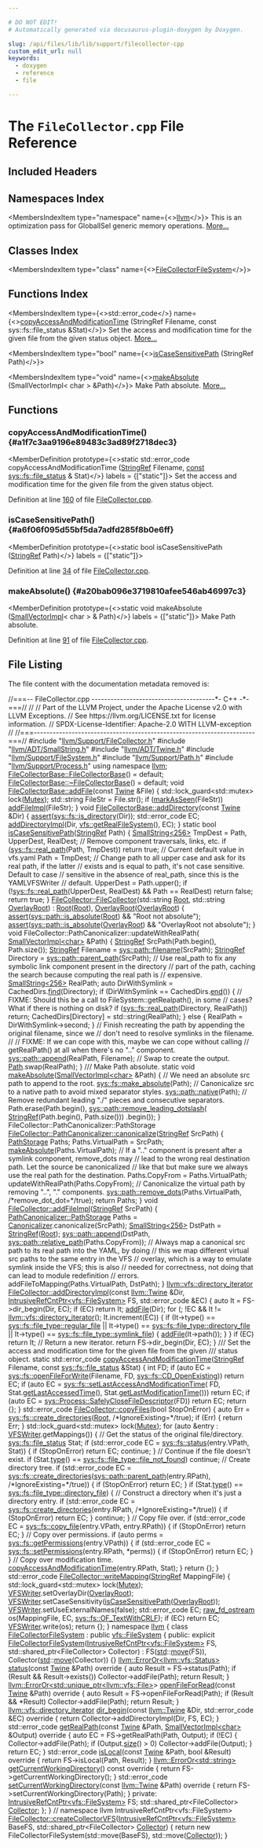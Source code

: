 ```yaml
---

# DO NOT EDIT!
# Automatically generated via docusaurus-plugin-doxygen by Doxygen.

slug: /api/files/lib/lib/support/filecollector-cpp
custom_edit_url: null
keywords:
  - doxygen
  - reference
  - file

---
```





# The `FileCollector.cpp` File Reference

<DoxygenPage pluginConfig={pluginConfig}>



## Included Headers

<IncludesList>
<IncludesListItem
  filePath="llvm/Support/FileCollector.h"
  permalink="/docs/api/files/include/include/llvm/include/llvm/support/filecollector-h"
  isLocal="true" />
<IncludesListItem
  filePath="llvm/ADT/SmallString.h"
  permalink="/docs/api/files/include/include/llvm/include/llvm/adt/smallstring-h"
  isLocal="true" />
<IncludesListItem
  filePath="llvm/ADT/Twine.h"
  permalink="/docs/api/files/include/include/llvm/include/llvm/adt/twine-h"
  isLocal="true" />
<IncludesListItem
  filePath="llvm/Support/FileSystem.h"
  permalink="/docs/api/files/include/include/llvm/include/llvm/support/filesystem-h"
  isLocal="true" />
<IncludesListItem
  filePath="llvm/Support/Path.h"
  permalink="/docs/api/files/include/include/llvm/include/llvm/support/path-h"
  isLocal="true" />
<IncludesListItem
  filePath="llvm/Support/Process.h"
  permalink="/docs/api/files/include/include/llvm/include/llvm/support/process-h"
  isLocal="true" />
</IncludesList>

## Namespaces Index

<MembersIndex>

<MembersIndexItem
  type="namespace"
  name={<><a href="/docs/api/namespaces/llvm">llvm</a></>}>
This is an optimization pass for GlobalISel generic memory operations. <a href="/docs/api/namespaces/llvm/#details">More...</a>
</MembersIndexItem>

</MembersIndex>

## Classes Index

<MembersIndex>

<MembersIndexItem
  type="class"
  name={<><a href="/docs/api/classes/llvm/filecollectorfilesystem">FileCollectorFileSystem</a></>}>
</MembersIndexItem>

</MembersIndex>

## Functions Index

<MembersIndex>

<MembersIndexItem
  type={<>std::error&#95;code</>}
  name={<><a href="#a1f7c3aa9196e89483c3ad89f2718dec3">copyAccessAndModificationTime</a> (StringRef Filename, const sys::fs::file&#95;status &amp;Stat)</>}>
Set the access and modification time for the given file from the given status object. <a href="#a1f7c3aa9196e89483c3ad89f2718dec3">More...</a>
</MembersIndexItem>

<MembersIndexItem
  type="bool"
  name={<><a href="#a6f06f095d55bf5da7adfd285f8b0e6ff">isCaseSensitivePath</a> (StringRef Path)</>}>
</MembersIndexItem>

<MembersIndexItem
  type="void"
  name={<><a href="#a20bab096e3719810afee546ab46997c3">makeAbsolute</a> (SmallVectorImpl&lt; char &gt; &amp;Path)</>}>
Make Path absolute. <a href="#a20bab096e3719810afee546ab46997c3">More...</a>
</MembersIndexItem>

</MembersIndex>


<SectionDefinition>

## Functions

### copyAccessAndModificationTime() {#a1f7c3aa9196e89483c3ad89f2718dec3}

<MemberDefinition
  prototype={<>static std::error&#95;code copyAccessAndModificationTime (<a href="/docs/api/classes/llvm/stringref">StringRef</a> Filename, <a href="/docs/api/files/lib/lib/target/lib/target/aarch64/aarch64promoteconstant-cpp/#a90f8350fecae261c25be85d38b451bff">const</a> <a href="/docs/api/classes/llvm/sys/fs/file-status">sys::fs::file&#95;status</a> &amp; Stat)</>}
  labels = {["static"]}>
Set the access and modification time for the given file from the given status object.

Definition at line <a href="#l00160">160</a> of file <a href="/docs/api/files/lib/lib/support/filecollector-cpp">FileCollector.cpp</a>.
</MemberDefinition>

### isCaseSensitivePath() {#a6f06f095d55bf5da7adfd285f8b0e6ff}

<MemberDefinition
  prototype={<>static bool isCaseSensitivePath (<a href="/docs/api/classes/llvm/stringref">StringRef</a> Path)</>}
  labels = {["static"]}>

Definition at line <a href="#l00034">34</a> of file <a href="/docs/api/files/lib/lib/support/filecollector-cpp">FileCollector.cpp</a>.
</MemberDefinition>

### makeAbsolute() {#a20bab096e3719810afee546ab46997c3}

<MemberDefinition
  prototype={<>static void makeAbsolute (<a href="/docs/api/classes/llvm/smallvectorimpl">SmallVectorImpl</a>&lt; char &gt; &amp; Path)</>}
  labels = {["static"]}>
Make Path absolute.

Definition at line <a href="#l00091">91</a> of file <a href="/docs/api/files/lib/lib/support/filecollector-cpp">FileCollector.cpp</a>.
</MemberDefinition>

</SectionDefinition>

## File Listing

The file content with the documentation metadata removed is:

<ProgramListing>

<Link id="l00001" /><CodeLine lineNumber="1"><span class="doxyHighlightComment">//===-- FileCollector.cpp ---------------------------------------&#42;- C++ -&#42;-===//</span></CodeLine>
<Link id="l00002" /><CodeLine lineNumber="2"><span class="doxyHighlightComment">//</span></CodeLine>
<Link id="l00003" /><CodeLine lineNumber="3"><span class="doxyHighlightComment">// Part of the LLVM Project, under the Apache License v2.0 with LLVM Exceptions.</span></CodeLine>
<Link id="l00004" /><CodeLine lineNumber="4"><span class="doxyHighlightComment">// See https://llvm.org/LICENSE.txt for license information.</span></CodeLine>
<Link id="l00005" /><CodeLine lineNumber="5"><span class="doxyHighlightComment">// SPDX-License-Identifier: Apache-2.0 WITH LLVM-exception</span></CodeLine>
<Link id="l00006" /><CodeLine lineNumber="6"><span class="doxyHighlightComment">//</span></CodeLine>
<Link id="l00007" /><CodeLine lineNumber="7"><span class="doxyHighlightComment">//===----------------------------------------------------------------------===//</span></CodeLine>
<Link id="l00008" /><CodeLine lineNumber="8"></CodeLine>
<Link id="l00009" /><CodeLine lineNumber="9"><span class="doxyHighlightPreprocessor">#include &quot;<a href="/docs/api/files/include/include/llvm/include/llvm/support/filecollector-h">llvm/Support/FileCollector.h</a>&quot;</span></CodeLine>
<Link id="l00010" /><CodeLine lineNumber="10"><span class="doxyHighlightPreprocessor">#include &quot;<a href="/docs/api/files/include/include/llvm/include/llvm/adt/smallstring-h">llvm/ADT/SmallString.h</a>&quot;</span></CodeLine>
<Link id="l00011" /><CodeLine lineNumber="11"><span class="doxyHighlightPreprocessor">#include &quot;<a href="/docs/api/files/include/include/llvm/include/llvm/adt/twine-h">llvm/ADT/Twine.h</a>&quot;</span></CodeLine>
<Link id="l00012" /><CodeLine lineNumber="12"><span class="doxyHighlightPreprocessor">#include &quot;<a href="/docs/api/files/include/include/llvm/include/llvm/support/filesystem-h">llvm/Support/FileSystem.h</a>&quot;</span></CodeLine>
<Link id="l00013" /><CodeLine lineNumber="13"><span class="doxyHighlightPreprocessor">#include &quot;<a href="/docs/api/files/include/include/llvm/include/llvm/support/path-h">llvm/Support/Path.h</a>&quot;</span></CodeLine>
<Link id="l00014" /><CodeLine lineNumber="14"><span class="doxyHighlightPreprocessor">#include &quot;<a href="/docs/api/files/include/include/llvm/include/llvm/support/process-h">llvm/Support/Process.h</a>&quot;</span></CodeLine>
<Link id="l00015" /><CodeLine lineNumber="15"></CodeLine>
<Link id="l00016" /><CodeLine lineNumber="16"><span class="doxyHighlightKeyword">using namespace </span><span class="doxyHighlight"><a href="/docs/api/namespaces/llvm">llvm</a>;</span></CodeLine>
<Link id="l00017" /><CodeLine lineNumber="17"></CodeLine>
<Link id="l00018" /><CodeLine lineNumber="18"><span class="doxyHighlight"><a href="/docs/api/classes/llvm/filecollectorbase/#a8df2858d4a32c8a536815dcb01643400">FileCollectorBase::FileCollectorBase</a>() = </span><span class="doxyHighlightKeywordFlow">default</span><span class="doxyHighlight">;</span></CodeLine>
<Link id="l00019" /><CodeLine lineNumber="19"><span class="doxyHighlight"><a href="/docs/api/classes/llvm/filecollectorbase/#a0c5974b22a34ca4c8c66dc0c134e21a5">FileCollectorBase::~FileCollectorBase</a>() = </span><span class="doxyHighlightKeywordFlow">default</span><span class="doxyHighlight">;</span></CodeLine>
<Link id="l00020" /><CodeLine lineNumber="20"></CodeLine>
<Link id="l00021" /><CodeLine lineNumber="21" lineLink="/docs/api/classes/llvm/filecollectorbase/#a53d29d37b72f5187d31c14d52eb656e7"><span class="doxyHighlightKeywordType">void</span><span class="doxyHighlight"> <a href="/docs/api/classes/llvm/filecollectorbase/#a53d29d37b72f5187d31c14d52eb656e7">FileCollectorBase::addFile</a>(</span><span class="doxyHighlightKeyword">const</span><span class="doxyHighlight"> <a href="/docs/api/classes/llvm/twine">Twine</a> &amp;File) &#123;</span></CodeLine>
<Link id="l00022" /><CodeLine lineNumber="22"><span class="doxyHighlight">  std::lock&#95;guard&lt;std::mutex&gt; lock(<a href="/docs/api/classes/llvm/filecollectorbase/#a0806e58da61ce291d83268f8c6182931">Mutex</a>);</span></CodeLine>
<Link id="l00023" /><CodeLine lineNumber="23"><span class="doxyHighlight">  std::string FileStr = File.str();</span></CodeLine>
<Link id="l00024" /><CodeLine lineNumber="24"><span class="doxyHighlight">  </span><span class="doxyHighlightKeywordFlow">if</span><span class="doxyHighlight"> (<a href="/docs/api/classes/llvm/filecollectorbase/#ac5e51bc4d5a7cccdd2374b21758274eb">markAsSeen</a>(FileStr))</span></CodeLine>
<Link id="l00025" /><CodeLine lineNumber="25"><span class="doxyHighlight">    <a href="/docs/api/classes/llvm/filecollectorbase/#ad5b42bb60bd584324241f9bf112af71f">addFileImpl</a>(FileStr);</span></CodeLine>
<Link id="l00026" /><CodeLine lineNumber="26"><span class="doxyHighlight">&#125;</span></CodeLine>
<Link id="l00027" /><CodeLine lineNumber="27"></CodeLine>
<Link id="l00028" /><CodeLine lineNumber="28" lineLink="/docs/api/classes/llvm/filecollectorbase/#a0a129db2a04ba5fb6e7e81926aa0c3fe"><span class="doxyHighlightKeywordType">void</span><span class="doxyHighlight"> <a href="/docs/api/classes/llvm/filecollectorbase/#a0a129db2a04ba5fb6e7e81926aa0c3fe">FileCollectorBase::addDirectory</a>(</span><span class="doxyHighlightKeyword">const</span><span class="doxyHighlight"> <a href="/docs/api/classes/llvm/twine">Twine</a> &amp;Dir) &#123;</span></CodeLine>
<Link id="l00029" /><CodeLine lineNumber="29"><span class="doxyHighlight">  <a href="/docs/api/files/lib/lib/target/lib/target/amdgpu/silowercontrolflow-cpp/#a4868c5d81c5ccc98c47aeab6244346a0">assert</a>(<a href="/docs/api/namespaces/llvm/sys/fs/#afed705977bd3f8af4b19b0fd57c0adf4">sys::fs::is&#95;directory</a>(Dir));</span></CodeLine>
<Link id="l00030" /><CodeLine lineNumber="30"><span class="doxyHighlight">  std::error&#95;code EC;</span></CodeLine>
<Link id="l00031" /><CodeLine lineNumber="31"><span class="doxyHighlight">  <a href="/docs/api/classes/llvm/filecollectorbase/#a8514ad78ee44609701c5b0c271973956">addDirectoryImpl</a>(Dir, <a href="/docs/api/namespaces/llvm/vfs/#a9878c6a5a53d24e17c7c1002be31364c">vfs::getRealFileSystem</a>(), EC);</span></CodeLine>
<Link id="l00032" /><CodeLine lineNumber="32"><span class="doxyHighlight">&#125;</span></CodeLine>
<Link id="l00033" /><CodeLine lineNumber="33"></CodeLine>
<Link id="l00034" /><CodeLine lineNumber="34" lineLink="#a6f06f095d55bf5da7adfd285f8b0e6ff"><span class="doxyHighlightKeyword">static</span><span class="doxyHighlight"> </span><span class="doxyHighlightKeywordType">bool</span><span class="doxyHighlight"> <a href="#a6f06f095d55bf5da7adfd285f8b0e6ff">isCaseSensitivePath</a>(<a href="/docs/api/classes/llvm/stringref">StringRef</a> Path) &#123;</span></CodeLine>
<Link id="l00035" /><CodeLine lineNumber="35"><span class="doxyHighlight">  <a href="/docs/api/classes/llvm/smallstring">SmallString&lt;256&gt;</a> TmpDest = Path, UpperDest, RealDest;</span></CodeLine>
<Link id="l00036" /><CodeLine lineNumber="36"></CodeLine>
<Link id="l00037" /><CodeLine lineNumber="37"><span class="doxyHighlight">  </span><span class="doxyHighlightComment">// Remove component traversals, links, etc.</span></CodeLine>
<Link id="l00038" /><CodeLine lineNumber="38"><span class="doxyHighlight">  </span><span class="doxyHighlightKeywordFlow">if</span><span class="doxyHighlight"> (<a href="/docs/api/namespaces/llvm/sys/fs/#a2363fbfbd0a348f5d81fc3d3223ecae3">sys::fs::real&#95;path</a>(Path, TmpDest))</span></CodeLine>
<Link id="l00039" /><CodeLine lineNumber="39"><span class="doxyHighlight">    </span><span class="doxyHighlightKeywordFlow">return</span><span class="doxyHighlight"> </span><span class="doxyHighlightKeyword">true</span><span class="doxyHighlight">; </span><span class="doxyHighlightComment">// Current default value in vfs.yaml</span></CodeLine>
<Link id="l00040" /><CodeLine lineNumber="40"><span class="doxyHighlight">  Path = TmpDest;</span></CodeLine>
<Link id="l00041" /><CodeLine lineNumber="41"></CodeLine>
<Link id="l00042" /><CodeLine lineNumber="42"><span class="doxyHighlight">  </span><span class="doxyHighlightComment">// Change path to all upper case and ask for its real path, if the latter</span></CodeLine>
<Link id="l00043" /><CodeLine lineNumber="43"><span class="doxyHighlight">  </span><span class="doxyHighlightComment">// exists and is equal to path, it&#39;s not case sensitive. Default to case</span></CodeLine>
<Link id="l00044" /><CodeLine lineNumber="44"><span class="doxyHighlight">  </span><span class="doxyHighlightComment">// sensitive in the absence of real&#95;path, since this is the YAMLVFSWriter</span></CodeLine>
<Link id="l00045" /><CodeLine lineNumber="45"><span class="doxyHighlight">  </span><span class="doxyHighlightComment">// default.</span></CodeLine>
<Link id="l00046" /><CodeLine lineNumber="46"><span class="doxyHighlight">  UpperDest = Path.upper();</span></CodeLine>
<Link id="l00047" /><CodeLine lineNumber="47"><span class="doxyHighlight">  </span><span class="doxyHighlightKeywordFlow">if</span><span class="doxyHighlight"> (!<a href="/docs/api/namespaces/llvm/sys/fs/#a2363fbfbd0a348f5d81fc3d3223ecae3">sys::fs::real&#95;path</a>(UpperDest, RealDest) &amp;&amp; Path == RealDest)</span></CodeLine>
<Link id="l00048" /><CodeLine lineNumber="48"><span class="doxyHighlight">    </span><span class="doxyHighlightKeywordFlow">return</span><span class="doxyHighlight"> </span><span class="doxyHighlightKeyword">false</span><span class="doxyHighlight">;</span></CodeLine>
<Link id="l00049" /><CodeLine lineNumber="49"><span class="doxyHighlight">  </span><span class="doxyHighlightKeywordFlow">return</span><span class="doxyHighlight"> </span><span class="doxyHighlightKeyword">true</span><span class="doxyHighlight">;</span></CodeLine>
<Link id="l00050" /><CodeLine lineNumber="50"><span class="doxyHighlight">&#125;</span></CodeLine>
<Link id="l00051" /><CodeLine lineNumber="51"></CodeLine>
<Link id="l00052" /><CodeLine lineNumber="52" lineLink="/docs/api/classes/llvm/filecollector/#a2da94c8c4b02f2361f1add04a67b0a47"><span class="doxyHighlight"><a href="/docs/api/classes/llvm/filecollector/#a2da94c8c4b02f2361f1add04a67b0a47">FileCollector::FileCollector</a>(std::string <a href="/docs/api/classes/llvm/filecollector/#aace40749449142a325fdad80ea0d6611">Root</a>, std::string <a href="/docs/api/classes/llvm/filecollector/#a84f5443c248164ed63e454ea00ecb356">OverlayRoot</a>)</span></CodeLine>
<Link id="l00053" /><CodeLine lineNumber="53"><span class="doxyHighlight">    : <a href="/docs/api/classes/llvm/filecollector/#aace40749449142a325fdad80ea0d6611">Root</a>(<a href="/docs/api/classes/llvm/filecollector/#aace40749449142a325fdad80ea0d6611">Root</a>), <a href="/docs/api/classes/llvm/filecollector/#a84f5443c248164ed63e454ea00ecb356">OverlayRoot</a>(<a href="/docs/api/classes/llvm/filecollector/#a84f5443c248164ed63e454ea00ecb356">OverlayRoot</a>) &#123;</span></CodeLine>
<Link id="l00054" /><CodeLine lineNumber="54"><span class="doxyHighlight">  <a href="/docs/api/files/lib/lib/target/lib/target/amdgpu/silowercontrolflow-cpp/#a4868c5d81c5ccc98c47aeab6244346a0">assert</a>(<a href="/docs/api/namespaces/llvm/sys/path/#ac35ec1dacb408d4c65d55249c0e02474">sys::path::is&#95;absolute</a>(<a href="/docs/api/classes/llvm/filecollector/#aace40749449142a325fdad80ea0d6611">Root</a>) &amp;&amp; </span><span class="doxyHighlightStringLiteral">&quot;Root not absolute&quot;</span><span class="doxyHighlight">);</span></CodeLine>
<Link id="l00055" /><CodeLine lineNumber="55"><span class="doxyHighlight">  <a href="/docs/api/files/lib/lib/target/lib/target/amdgpu/silowercontrolflow-cpp/#a4868c5d81c5ccc98c47aeab6244346a0">assert</a>(<a href="/docs/api/namespaces/llvm/sys/path/#ac35ec1dacb408d4c65d55249c0e02474">sys::path::is&#95;absolute</a>(<a href="/docs/api/classes/llvm/filecollector/#a84f5443c248164ed63e454ea00ecb356">OverlayRoot</a>) &amp;&amp; </span><span class="doxyHighlightStringLiteral">&quot;OverlayRoot not absolute&quot;</span><span class="doxyHighlight">);</span></CodeLine>
<Link id="l00056" /><CodeLine lineNumber="56"><span class="doxyHighlight">&#125;</span></CodeLine>
<Link id="l00057" /><CodeLine lineNumber="57"></CodeLine>
<Link id="l00058" /><CodeLine lineNumber="58"><span class="doxyHighlightKeywordType">void</span><span class="doxyHighlight"> FileCollector::PathCanonicalizer::updateWithRealPath(</span></CodeLine>
<Link id="l00059" /><CodeLine lineNumber="59"><span class="doxyHighlight">    <a href="/docs/api/classes/llvm/smallvectorimpl">SmallVectorImpl&lt;char&gt;</a> &amp;Path) &#123;</span></CodeLine>
<Link id="l00060" /><CodeLine lineNumber="60"><span class="doxyHighlight">  <a href="/docs/api/classes/llvm/stringref">StringRef</a> SrcPath(Path.begin(), Path.size());</span></CodeLine>
<Link id="l00061" /><CodeLine lineNumber="61"><span class="doxyHighlight">  <a href="/docs/api/classes/llvm/stringref">StringRef</a> Filename = <a href="/docs/api/namespaces/llvm/sys/path/#aa56d25bb5127dd7a5831c25764f76cbe">sys::path::filename</a>(SrcPath);</span></CodeLine>
<Link id="l00062" /><CodeLine lineNumber="62"><span class="doxyHighlight">  <a href="/docs/api/classes/llvm/stringref">StringRef</a> Directory = <a href="/docs/api/namespaces/llvm/sys/path/#a5326427c87607b2364a1fcdf13fa0eea">sys::path::parent&#95;path</a>(SrcPath);</span></CodeLine>
<Link id="l00063" /><CodeLine lineNumber="63"></CodeLine>
<Link id="l00064" /><CodeLine lineNumber="64"><span class="doxyHighlight">  </span><span class="doxyHighlightComment">// Use real&#95;path to fix any symbolic link component present in the directory</span></CodeLine>
<Link id="l00065" /><CodeLine lineNumber="65"><span class="doxyHighlight">  </span><span class="doxyHighlightComment">// part of the path, caching the search because computing the real path is</span></CodeLine>
<Link id="l00066" /><CodeLine lineNumber="66"><span class="doxyHighlight">  </span><span class="doxyHighlightComment">// expensive.</span></CodeLine>
<Link id="l00067" /><CodeLine lineNumber="67"><span class="doxyHighlight">  <a href="/docs/api/classes/llvm/smallstring">SmallString&lt;256&gt;</a> RealPath;</span></CodeLine>
<Link id="l00068" /><CodeLine lineNumber="68"><span class="doxyHighlight">  </span><span class="doxyHighlightKeyword">auto</span><span class="doxyHighlight"> DirWithSymlink = CachedDirs.<a href="/docs/api/classes/llvm/stringmap/#a49e68e4c86fe0b96c633adea0c366d74">find</a>(Directory);</span></CodeLine>
<Link id="l00069" /><CodeLine lineNumber="69"><span class="doxyHighlight">  </span><span class="doxyHighlightKeywordFlow">if</span><span class="doxyHighlight"> (DirWithSymlink == CachedDirs.<a href="/docs/api/classes/llvm/stringmap/#a16e5eaf2df56249e87019be23ee07695">end</a>()) &#123;</span></CodeLine>
<Link id="l00070" /><CodeLine lineNumber="70"><span class="doxyHighlight">    </span><span class="doxyHighlightComment">// FIXME: Should this be a call to FileSystem::getRealpath(), in some</span></CodeLine>
<Link id="l00071" /><CodeLine lineNumber="71"><span class="doxyHighlight">    </span><span class="doxyHighlightComment">// cases? What if there is nothing on disk?</span></CodeLine>
<Link id="l00072" /><CodeLine lineNumber="72"><span class="doxyHighlight">    </span><span class="doxyHighlightKeywordFlow">if</span><span class="doxyHighlight"> (<a href="/docs/api/namespaces/llvm/sys/fs/#a2363fbfbd0a348f5d81fc3d3223ecae3">sys::fs::real&#95;path</a>(Directory, RealPath))</span></CodeLine>
<Link id="l00073" /><CodeLine lineNumber="73"><span class="doxyHighlight">      </span><span class="doxyHighlightKeywordFlow">return</span><span class="doxyHighlight">;</span></CodeLine>
<Link id="l00074" /><CodeLine lineNumber="74"><span class="doxyHighlight">    CachedDirs&#91;Directory&#93; = std::string(RealPath);</span></CodeLine>
<Link id="l00075" /><CodeLine lineNumber="75"><span class="doxyHighlight">  &#125; </span><span class="doxyHighlightKeywordFlow">else</span><span class="doxyHighlight"> &#123;</span></CodeLine>
<Link id="l00076" /><CodeLine lineNumber="76"><span class="doxyHighlight">    RealPath = DirWithSymlink-&gt;second;</span></CodeLine>
<Link id="l00077" /><CodeLine lineNumber="77"><span class="doxyHighlight">  &#125;</span></CodeLine>
<Link id="l00078" /><CodeLine lineNumber="78"></CodeLine>
<Link id="l00079" /><CodeLine lineNumber="79"><span class="doxyHighlight">  </span><span class="doxyHighlightComment">// Finish recreating the path by appending the original filename, since we</span></CodeLine>
<Link id="l00080" /><CodeLine lineNumber="80"><span class="doxyHighlight">  </span><span class="doxyHighlightComment">// don&#39;t need to resolve symlinks in the filename.</span></CodeLine>
<Link id="l00081" /><CodeLine lineNumber="81"><span class="doxyHighlight">  </span><span class="doxyHighlightComment">//</span></CodeLine>
<Link id="l00082" /><CodeLine lineNumber="82"><span class="doxyHighlight">  </span><span class="doxyHighlightComment">// FIXME: If we can cope with this, maybe we can cope without calling</span></CodeLine>
<Link id="l00083" /><CodeLine lineNumber="83"><span class="doxyHighlight">  </span><span class="doxyHighlightComment">// getRealPath() at all when there&#39;s no &quot;..&quot; component.</span></CodeLine>
<Link id="l00084" /><CodeLine lineNumber="84"><span class="doxyHighlight">  <a href="/docs/api/namespaces/llvm/sys/path/#acb80894344c78dacf8d5ff8c23be697d">sys::path::append</a>(RealPath, Filename);</span></CodeLine>
<Link id="l00085" /><CodeLine lineNumber="85"></CodeLine>
<Link id="l00086" /><CodeLine lineNumber="86"><span class="doxyHighlight">  </span><span class="doxyHighlightComment">// Swap to create the output.</span></CodeLine>
<Link id="l00087" /><CodeLine lineNumber="87"><span class="doxyHighlight">  <a href="/docs/api/namespaces/llvm/pdb/#ac10322dc19a928c2dbb83ec9689dc23caac70412e939d72a9234cdebb1af5867b">Path</a>.swap(RealPath);</span></CodeLine>
<Link id="l00088" /><CodeLine lineNumber="88"><span class="doxyHighlight">&#125;</span></CodeLine>
<Link id="l00089" /><CodeLine lineNumber="89"></CodeLine>
<Link id="l00090" /><CodeLine lineNumber="90"><span class="doxyHighlightComment">/// Make Path absolute.</span></CodeLine>
<Link id="l00091" /><CodeLine lineNumber="91" lineLink="#a20bab096e3719810afee546ab46997c3"><span class="doxyHighlightKeyword">static</span><span class="doxyHighlight"> </span><span class="doxyHighlightKeywordType">void</span><span class="doxyHighlight"> <a href="#a20bab096e3719810afee546ab46997c3">makeAbsolute</a>(<a href="/docs/api/classes/llvm/smallvectorimpl">SmallVectorImpl&lt;char&gt;</a> &amp;Path) &#123;</span></CodeLine>
<Link id="l00092" /><CodeLine lineNumber="92"><span class="doxyHighlight">  </span><span class="doxyHighlightComment">// We need an absolute src path to append to the root.</span></CodeLine>
<Link id="l00093" /><CodeLine lineNumber="93"><span class="doxyHighlight">  <a href="/docs/api/namespaces/llvm/sys/fs/#a144ec9dcc77027317d16af9fc5fec1c8">sys::fs::make&#95;absolute</a>(Path);</span></CodeLine>
<Link id="l00094" /><CodeLine lineNumber="94"></CodeLine>
<Link id="l00095" /><CodeLine lineNumber="95"><span class="doxyHighlight">  </span><span class="doxyHighlightComment">// Canonicalize src to a native path to avoid mixed separator styles.</span></CodeLine>
<Link id="l00096" /><CodeLine lineNumber="96"><span class="doxyHighlight">  <a href="/docs/api/namespaces/llvm/sys/path/#a58cfd8a47c0ef96db27b451c2d6ec49fa8e5f3adee38c8fccc13c1f3be0143796">sys::path::native</a>(Path);</span></CodeLine>
<Link id="l00097" /><CodeLine lineNumber="97"></CodeLine>
<Link id="l00098" /><CodeLine lineNumber="98"><span class="doxyHighlight">  </span><span class="doxyHighlightComment">// Remove redundant leading &quot;./&quot; pieces and consecutive separators.</span></CodeLine>
<Link id="l00099" /><CodeLine lineNumber="99"><span class="doxyHighlight">  Path.erase(Path.begin(), <a href="/docs/api/namespaces/llvm/sys/path/#a6aa32b6763df05d8187ad5551533b567">sys::path::remove&#95;leading&#95;dotslash</a>(</span></CodeLine>
<Link id="l00100" /><CodeLine lineNumber="100"><span class="doxyHighlight">                               <a href="/docs/api/classes/llvm/stringref">StringRef</a>(Path.begin(), Path.size()))</span></CodeLine>
<Link id="l00101" /><CodeLine lineNumber="101"><span class="doxyHighlight">                               .begin());</span></CodeLine>
<Link id="l00102" /><CodeLine lineNumber="102"><span class="doxyHighlight">&#125;</span></CodeLine>
<Link id="l00103" /><CodeLine lineNumber="103"></CodeLine>
<Link id="l00104" /><CodeLine lineNumber="104"><span class="doxyHighlight">FileCollector::PathCanonicalizer::PathStorage</span></CodeLine>
<Link id="l00105" /><CodeLine lineNumber="105" lineLink="/docs/api/classes/llvm/filecollector/pathcanonicalizer/#ac656bc9e1653748650e52573708cdf20"><span class="doxyHighlight"><a href="/docs/api/classes/llvm/filecollector/pathcanonicalizer/#ac656bc9e1653748650e52573708cdf20">FileCollector::PathCanonicalizer::canonicalize</a>(<a href="/docs/api/classes/llvm/stringref">StringRef</a> SrcPath) &#123;</span></CodeLine>
<Link id="l00106" /><CodeLine lineNumber="106"><span class="doxyHighlight">  <a href="/docs/api/structs/llvm/filecollector/pathcanonicalizer/pathstorage">PathStorage</a> Paths;</span></CodeLine>
<Link id="l00107" /><CodeLine lineNumber="107"><span class="doxyHighlight">  Paths.VirtualPath = SrcPath;</span></CodeLine>
<Link id="l00108" /><CodeLine lineNumber="108"><span class="doxyHighlight">  <a href="#a20bab096e3719810afee546ab46997c3">makeAbsolute</a>(Paths.VirtualPath);</span></CodeLine>
<Link id="l00109" /><CodeLine lineNumber="109"></CodeLine>
<Link id="l00110" /><CodeLine lineNumber="110"><span class="doxyHighlight">  </span><span class="doxyHighlightComment">// If a &quot;..&quot; component is present after a symlink component, remove&#95;dots may</span></CodeLine>
<Link id="l00111" /><CodeLine lineNumber="111"><span class="doxyHighlight">  </span><span class="doxyHighlightComment">// lead to the wrong real destination path. Let the source be canonicalized</span></CodeLine>
<Link id="l00112" /><CodeLine lineNumber="112"><span class="doxyHighlight">  </span><span class="doxyHighlightComment">// like that but make sure we always use the real path for the destination.</span></CodeLine>
<Link id="l00113" /><CodeLine lineNumber="113"><span class="doxyHighlight">  Paths.CopyFrom = Paths.VirtualPath;</span></CodeLine>
<Link id="l00114" /><CodeLine lineNumber="114"><span class="doxyHighlight">  updateWithRealPath(Paths.CopyFrom);</span></CodeLine>
<Link id="l00115" /><CodeLine lineNumber="115"></CodeLine>
<Link id="l00116" /><CodeLine lineNumber="116"><span class="doxyHighlight">  </span><span class="doxyHighlightComment">// Canonicalize the virtual path by removing &quot;..&quot;, &quot;.&quot; components.</span></CodeLine>
<Link id="l00117" /><CodeLine lineNumber="117"><span class="doxyHighlight">  <a href="/docs/api/namespaces/llvm/sys/path/#a35c103b5fb70a66a1cb5da3b56f588a1">sys::path::remove&#95;dots</a>(Paths.VirtualPath, </span><span class="doxyHighlightComment">/&#42;remove&#95;dot&#95;dot=&#42;/</span><span class="doxyHighlightKeyword">true</span><span class="doxyHighlight">);</span></CodeLine>
<Link id="l00118" /><CodeLine lineNumber="118"></CodeLine>
<Link id="l00119" /><CodeLine lineNumber="119"><span class="doxyHighlight">  </span><span class="doxyHighlightKeywordFlow">return</span><span class="doxyHighlight"> Paths;</span></CodeLine>
<Link id="l00120" /><CodeLine lineNumber="120"><span class="doxyHighlight">&#125;</span></CodeLine>
<Link id="l00121" /><CodeLine lineNumber="121"></CodeLine>
<Link id="l00122" /><CodeLine lineNumber="122" lineLink="/docs/api/classes/llvm/filecollector/#ace0419c07a92964cb26904561edc7203"><span class="doxyHighlightKeywordType">void</span><span class="doxyHighlight"> <a href="/docs/api/classes/llvm/filecollector/#ace0419c07a92964cb26904561edc7203">FileCollector::addFileImpl</a>(<a href="/docs/api/classes/llvm/stringref">StringRef</a> SrcPath) &#123;</span></CodeLine>
<Link id="l00123" /><CodeLine lineNumber="123"><span class="doxyHighlight">  <a href="/docs/api/structs/llvm/filecollector/pathcanonicalizer/pathstorage">PathCanonicalizer::PathStorage</a> Paths = <a href="/docs/api/classes/llvm/filecollector/#a87ed48aba24052e1fffbca44b37fe6a6">Canonicalizer</a>.canonicalize(SrcPath);</span></CodeLine>
<Link id="l00124" /><CodeLine lineNumber="124"></CodeLine>
<Link id="l00125" /><CodeLine lineNumber="125"><span class="doxyHighlight">  <a href="/docs/api/classes/llvm/smallstring">SmallString&lt;256&gt;</a> DstPath = <a href="/docs/api/classes/llvm/stringref">StringRef</a>(<a href="/docs/api/classes/llvm/filecollector/#aace40749449142a325fdad80ea0d6611">Root</a>);</span></CodeLine>
<Link id="l00126" /><CodeLine lineNumber="126"><span class="doxyHighlight">  <a href="/docs/api/namespaces/llvm/sys/path/#acb80894344c78dacf8d5ff8c23be697d">sys::path::append</a>(DstPath, <a href="/docs/api/namespaces/llvm/sys/path/#af426cbaa47678fc354ad421fb67e180e">sys::path::relative&#95;path</a>(Paths.CopyFrom));</span></CodeLine>
<Link id="l00127" /><CodeLine lineNumber="127"></CodeLine>
<Link id="l00128" /><CodeLine lineNumber="128"><span class="doxyHighlight">  </span><span class="doxyHighlightComment">// Always map a canonical src path to its real path into the YAML, by doing</span></CodeLine>
<Link id="l00129" /><CodeLine lineNumber="129"><span class="doxyHighlight">  </span><span class="doxyHighlightComment">// this we map different virtual src paths to the same entry in the VFS</span></CodeLine>
<Link id="l00130" /><CodeLine lineNumber="130"><span class="doxyHighlight">  </span><span class="doxyHighlightComment">// overlay, which is a way to emulate symlink inside the VFS; this is also</span></CodeLine>
<Link id="l00131" /><CodeLine lineNumber="131"><span class="doxyHighlight">  </span><span class="doxyHighlightComment">// needed for correctness, not doing that can lead to module redefinition</span></CodeLine>
<Link id="l00132" /><CodeLine lineNumber="132"><span class="doxyHighlight">  </span><span class="doxyHighlightComment">// errors.</span></CodeLine>
<Link id="l00133" /><CodeLine lineNumber="133"><span class="doxyHighlight">  addFileToMapping(Paths.VirtualPath, DstPath);</span></CodeLine>
<Link id="l00134" /><CodeLine lineNumber="134"><span class="doxyHighlight">&#125;</span></CodeLine>
<Link id="l00135" /><CodeLine lineNumber="135"></CodeLine>
<Link id="l00136" /><CodeLine lineNumber="136"><span class="doxyHighlight"><a href="/docs/api/classes/llvm/vfs/directory-iterator">llvm::vfs::directory&#95;iterator</a></span></CodeLine>
<Link id="l00137" /><CodeLine lineNumber="137" lineLink="/docs/api/classes/llvm/filecollector/#a045f98bf82edccad8ca80e5a233584a7"><span class="doxyHighlight"><a href="/docs/api/classes/llvm/filecollector/#a045f98bf82edccad8ca80e5a233584a7">FileCollector::addDirectoryImpl</a>(</span><span class="doxyHighlightKeyword">const</span><span class="doxyHighlight"> <a href="/docs/api/classes/llvm/twine">llvm::Twine</a> &amp;Dir,</span></CodeLine>
<Link id="l00138" /><CodeLine lineNumber="138"><span class="doxyHighlight">                                <a href="/docs/api/classes/llvm/intrusiverefcntptr">IntrusiveRefCntPtr&lt;vfs::FileSystem&gt;</a> FS,</span></CodeLine>
<Link id="l00139" /><CodeLine lineNumber="139"><span class="doxyHighlight">                                std::error&#95;code &amp;EC) &#123;</span></CodeLine>
<Link id="l00140" /><CodeLine lineNumber="140"><span class="doxyHighlight">  </span><span class="doxyHighlightKeyword">auto</span><span class="doxyHighlight"> It = FS-&gt;dir&#95;begin(Dir, EC);</span></CodeLine>
<Link id="l00141" /><CodeLine lineNumber="141"><span class="doxyHighlight">  </span><span class="doxyHighlightKeywordFlow">if</span><span class="doxyHighlight"> (EC)</span></CodeLine>
<Link id="l00142" /><CodeLine lineNumber="142"><span class="doxyHighlight">    </span><span class="doxyHighlightKeywordFlow">return</span><span class="doxyHighlight"> It;</span></CodeLine>
<Link id="l00143" /><CodeLine lineNumber="143"><span class="doxyHighlight">  <a href="/docs/api/classes/llvm/filecollectorbase/#a53d29d37b72f5187d31c14d52eb656e7">addFile</a>(Dir);</span></CodeLine>
<Link id="l00144" /><CodeLine lineNumber="144"><span class="doxyHighlight">  </span><span class="doxyHighlightKeywordFlow">for</span><span class="doxyHighlight"> (; !EC &amp;&amp; It != <a href="/docs/api/classes/llvm/vfs/directory-iterator">llvm::vfs::directory&#95;iterator</a>(); It.increment(EC)) &#123;</span></CodeLine>
<Link id="l00145" /><CodeLine lineNumber="145"><span class="doxyHighlight">    </span><span class="doxyHighlightKeywordFlow">if</span><span class="doxyHighlight"> (It-&gt;type() == <a href="/docs/api/namespaces/llvm/sys/fs/#a6c50be965db24d7532b6b4e6b0755f5ca4676601564b208338edf7317182f473e">sys::fs::file&#95;type::regular&#95;file</a> ||</span></CodeLine>
<Link id="l00146" /><CodeLine lineNumber="146"><span class="doxyHighlight">        It-&gt;type() == <a href="/docs/api/namespaces/llvm/sys/fs/#a6c50be965db24d7532b6b4e6b0755f5ca1c3e56917e1b64d1874d5d88c085e0c9">sys::fs::file&#95;type::directory&#95;file</a> ||</span></CodeLine>
<Link id="l00147" /><CodeLine lineNumber="147"><span class="doxyHighlight">        It-&gt;type() == <a href="/docs/api/namespaces/llvm/sys/fs/#a6c50be965db24d7532b6b4e6b0755f5cad978ac65911e3b23055a644703f89615">sys::fs::file&#95;type::symlink&#95;file</a>) &#123;</span></CodeLine>
<Link id="l00148" /><CodeLine lineNumber="148"><span class="doxyHighlight">      <a href="/docs/api/classes/llvm/filecollectorbase/#a53d29d37b72f5187d31c14d52eb656e7">addFile</a>(It-&gt;path());</span></CodeLine>
<Link id="l00149" /><CodeLine lineNumber="149"><span class="doxyHighlight">    &#125;</span></CodeLine>
<Link id="l00150" /><CodeLine lineNumber="150"><span class="doxyHighlight">  &#125;</span></CodeLine>
<Link id="l00151" /><CodeLine lineNumber="151"><span class="doxyHighlight">  </span><span class="doxyHighlightKeywordFlow">if</span><span class="doxyHighlight"> (EC)</span></CodeLine>
<Link id="l00152" /><CodeLine lineNumber="152"><span class="doxyHighlight">    </span><span class="doxyHighlightKeywordFlow">return</span><span class="doxyHighlight"> It;</span></CodeLine>
<Link id="l00153" /><CodeLine lineNumber="153"><span class="doxyHighlight">  </span><span class="doxyHighlightComment">// Return a new iterator.</span></CodeLine>
<Link id="l00154" /><CodeLine lineNumber="154"><span class="doxyHighlight">  </span><span class="doxyHighlightKeywordFlow">return</span><span class="doxyHighlight"> FS-&gt;dir&#95;begin(Dir, EC);</span></CodeLine>
<Link id="l00155" /><CodeLine lineNumber="155"><span class="doxyHighlight">&#125;</span></CodeLine>
<Link id="l00156" /><CodeLine lineNumber="156"></CodeLine>
<Link id="l00157" /><CodeLine lineNumber="157"><span class="doxyHighlightComment">/// Set the access and modification time for the given file from the given</span></CodeLine>
<Link id="l00158" /><CodeLine lineNumber="158"><span class="doxyHighlightComment">/// status object.</span></CodeLine>
<Link id="l00159" /><CodeLine lineNumber="159"><span class="doxyHighlightKeyword">static</span><span class="doxyHighlight"> std::error&#95;code</span></CodeLine>
<Link id="l00160" /><CodeLine lineNumber="160" lineLink="#a1f7c3aa9196e89483c3ad89f2718dec3"><span class="doxyHighlight"><a href="#a1f7c3aa9196e89483c3ad89f2718dec3">copyAccessAndModificationTime</a>(<a href="/docs/api/classes/llvm/stringref">StringRef</a> Filename,</span></CodeLine>
<Link id="l00161" /><CodeLine lineNumber="161"><span class="doxyHighlight">                              </span><span class="doxyHighlightKeyword">const</span><span class="doxyHighlight"> <a href="/docs/api/classes/llvm/sys/fs/file-status">sys::fs::file&#95;status</a> &amp;Stat) &#123;</span></CodeLine>
<Link id="l00162" /><CodeLine lineNumber="162"><span class="doxyHighlight">  </span><span class="doxyHighlightKeywordType">int</span><span class="doxyHighlight"> FD;</span></CodeLine>
<Link id="l00163" /><CodeLine lineNumber="163"></CodeLine>
<Link id="l00164" /><CodeLine lineNumber="164"><span class="doxyHighlight">  </span><span class="doxyHighlightKeywordFlow">if</span><span class="doxyHighlight"> (</span><span class="doxyHighlightKeyword">auto</span><span class="doxyHighlight"> EC =</span></CodeLine>
<Link id="l00165" /><CodeLine lineNumber="165"><span class="doxyHighlight">          <a href="/docs/api/namespaces/llvm/sys/fs/#aaa20e3a6a1473b383695503e0b5eb871">sys::fs::openFileForWrite</a>(Filename, FD, <a href="/docs/api/namespaces/llvm/sys/fs/#a93918b3a9b70253cd229fc5864884f58a028d2e48ae4e6c34d4a5bbb70438a936">sys::fs::CD&#95;OpenExisting</a>))</span></CodeLine>
<Link id="l00166" /><CodeLine lineNumber="166"><span class="doxyHighlight">    </span><span class="doxyHighlightKeywordFlow">return</span><span class="doxyHighlight"> EC;</span></CodeLine>
<Link id="l00167" /><CodeLine lineNumber="167"></CodeLine>
<Link id="l00168" /><CodeLine lineNumber="168"><span class="doxyHighlight">  </span><span class="doxyHighlightKeywordFlow">if</span><span class="doxyHighlight"> (</span><span class="doxyHighlightKeyword">auto</span><span class="doxyHighlight"> EC = <a href="/docs/api/namespaces/llvm/sys/fs/#a35f16bd8439efd3c629fdc6e7b6cb039">sys::fs::setLastAccessAndModificationTime</a>(</span></CodeLine>
<Link id="l00169" /><CodeLine lineNumber="169"><span class="doxyHighlight">          FD, Stat.<a href="/docs/api/classes/llvm/sys/fs/basic-file-status/#ab258586eab700df6cf494d52dc282e91">getLastAccessedTime</a>(), Stat.<a href="/docs/api/classes/llvm/sys/fs/basic-file-status/#ae807b50b0b414d8a9195cdc0ee23b86a">getLastModificationTime</a>()))</span></CodeLine>
<Link id="l00170" /><CodeLine lineNumber="170"><span class="doxyHighlight">    </span><span class="doxyHighlightKeywordFlow">return</span><span class="doxyHighlight"> EC;</span></CodeLine>
<Link id="l00171" /><CodeLine lineNumber="171"></CodeLine>
<Link id="l00172" /><CodeLine lineNumber="172"><span class="doxyHighlight">  </span><span class="doxyHighlightKeywordFlow">if</span><span class="doxyHighlight"> (</span><span class="doxyHighlightKeyword">auto</span><span class="doxyHighlight"> EC = <a href="/docs/api/classes/llvm/sys/process/#a0777b5060c78b24c4765fffbac259f93">sys::Process::SafelyCloseFileDescriptor</a>(FD))</span></CodeLine>
<Link id="l00173" /><CodeLine lineNumber="173"><span class="doxyHighlight">    </span><span class="doxyHighlightKeywordFlow">return</span><span class="doxyHighlight"> EC;</span></CodeLine>
<Link id="l00174" /><CodeLine lineNumber="174"></CodeLine>
<Link id="l00175" /><CodeLine lineNumber="175"><span class="doxyHighlight">  </span><span class="doxyHighlightKeywordFlow">return</span><span class="doxyHighlight"> &#123;&#125;;</span></CodeLine>
<Link id="l00176" /><CodeLine lineNumber="176"><span class="doxyHighlight">&#125;</span></CodeLine>
<Link id="l00177" /><CodeLine lineNumber="177"></CodeLine>
<Link id="l00178" /><CodeLine lineNumber="178" lineLink="/docs/api/classes/llvm/filecollector/#a71730785a9649e84e7680eaf77d0095c"><span class="doxyHighlight">std::error&#95;code <a href="/docs/api/classes/llvm/filecollector/#a71730785a9649e84e7680eaf77d0095c">FileCollector::copyFiles</a>(</span><span class="doxyHighlightKeywordType">bool</span><span class="doxyHighlight"> StopOnError) &#123;</span></CodeLine>
<Link id="l00179" /><CodeLine lineNumber="179"><span class="doxyHighlight">  </span><span class="doxyHighlightKeyword">auto</span><span class="doxyHighlight"> Err = <a href="/docs/api/namespaces/llvm/sys/fs/#ab0231205adf0a10ac89540dbcfdcd2d7">sys::fs::create&#95;directories</a>(<a href="/docs/api/classes/llvm/filecollector/#aace40749449142a325fdad80ea0d6611">Root</a>, </span><span class="doxyHighlightComment">/&#42;IgnoreExisting=&#42;/</span><span class="doxyHighlightKeyword">true</span><span class="doxyHighlight">);</span></CodeLine>
<Link id="l00180" /><CodeLine lineNumber="180"><span class="doxyHighlight">  </span><span class="doxyHighlightKeywordFlow">if</span><span class="doxyHighlight"> (Err) &#123;</span></CodeLine>
<Link id="l00181" /><CodeLine lineNumber="181"><span class="doxyHighlight">    </span><span class="doxyHighlightKeywordFlow">return</span><span class="doxyHighlight"> Err;</span></CodeLine>
<Link id="l00182" /><CodeLine lineNumber="182"><span class="doxyHighlight">  &#125;</span></CodeLine>
<Link id="l00183" /><CodeLine lineNumber="183"></CodeLine>
<Link id="l00184" /><CodeLine lineNumber="184"><span class="doxyHighlight">  std::lock&#95;guard&lt;std::mutex&gt; lock(<a href="/docs/api/classes/llvm/filecollectorbase/#a0806e58da61ce291d83268f8c6182931">Mutex</a>);</span></CodeLine>
<Link id="l00185" /><CodeLine lineNumber="185"></CodeLine>
<Link id="l00186" /><CodeLine lineNumber="186"><span class="doxyHighlight">  </span><span class="doxyHighlightKeywordFlow">for</span><span class="doxyHighlight"> (</span><span class="doxyHighlightKeyword">auto</span><span class="doxyHighlight"> &amp;entry : <a href="/docs/api/classes/llvm/filecollector/#ac8c37afef3ccf4635d955de9b09b4480">VFSWriter</a>.getMappings()) &#123;</span></CodeLine>
<Link id="l00187" /><CodeLine lineNumber="187"><span class="doxyHighlight">    </span><span class="doxyHighlightComment">// Get the status of the original file/directory.</span></CodeLine>
<Link id="l00188" /><CodeLine lineNumber="188"><span class="doxyHighlight">    <a href="/docs/api/classes/llvm/sys/fs/file-status">sys::fs::file&#95;status</a> Stat;</span></CodeLine>
<Link id="l00189" /><CodeLine lineNumber="189"><span class="doxyHighlight">    </span><span class="doxyHighlightKeywordFlow">if</span><span class="doxyHighlight"> (std::error&#95;code EC = <a href="/docs/api/namespaces/llvm/sys/fs/#a5f126cc7b64d31cd709215b48656d83d">sys::fs::status</a>(entry.VPath, Stat)) &#123;</span></CodeLine>
<Link id="l00190" /><CodeLine lineNumber="190"><span class="doxyHighlight">      </span><span class="doxyHighlightKeywordFlow">if</span><span class="doxyHighlight"> (StopOnError)</span></CodeLine>
<Link id="l00191" /><CodeLine lineNumber="191"><span class="doxyHighlight">        </span><span class="doxyHighlightKeywordFlow">return</span><span class="doxyHighlight"> EC;</span></CodeLine>
<Link id="l00192" /><CodeLine lineNumber="192"><span class="doxyHighlight">      </span><span class="doxyHighlightKeywordFlow">continue</span><span class="doxyHighlight">;</span></CodeLine>
<Link id="l00193" /><CodeLine lineNumber="193"><span class="doxyHighlight">    &#125;</span></CodeLine>
<Link id="l00194" /><CodeLine lineNumber="194"></CodeLine>
<Link id="l00195" /><CodeLine lineNumber="195"><span class="doxyHighlight">    </span><span class="doxyHighlightComment">// Continue if the file doesn&#39;t exist.</span></CodeLine>
<Link id="l00196" /><CodeLine lineNumber="196"><span class="doxyHighlight">    </span><span class="doxyHighlightKeywordFlow">if</span><span class="doxyHighlight"> (Stat.<a href="/docs/api/classes/llvm/sys/fs/basic-file-status/#ab01b92f53a9f931c5859498219da2613">type</a>() == <a href="/docs/api/namespaces/llvm/sys/fs/#a6c50be965db24d7532b6b4e6b0755f5ca4cbd4f831bcb7891ccf9a70c3957cf49">sys::fs::file&#95;type::file&#95;not&#95;found</a>)</span></CodeLine>
<Link id="l00197" /><CodeLine lineNumber="197"><span class="doxyHighlight">      </span><span class="doxyHighlightKeywordFlow">continue</span><span class="doxyHighlight">;</span></CodeLine>
<Link id="l00198" /><CodeLine lineNumber="198"></CodeLine>
<Link id="l00199" /><CodeLine lineNumber="199"><span class="doxyHighlight">    </span><span class="doxyHighlightComment">// Create directory tree.</span></CodeLine>
<Link id="l00200" /><CodeLine lineNumber="200"><span class="doxyHighlight">    </span><span class="doxyHighlightKeywordFlow">if</span><span class="doxyHighlight"> (std::error&#95;code EC =</span></CodeLine>
<Link id="l00201" /><CodeLine lineNumber="201"><span class="doxyHighlight">            <a href="/docs/api/namespaces/llvm/sys/fs/#ab0231205adf0a10ac89540dbcfdcd2d7">sys::fs::create&#95;directories</a>(<a href="/docs/api/namespaces/llvm/sys/path/#a5326427c87607b2364a1fcdf13fa0eea">sys::path::parent&#95;path</a>(entry.RPath),</span></CodeLine>
<Link id="l00202" /><CodeLine lineNumber="202"><span class="doxyHighlight">                                        </span><span class="doxyHighlightComment">/&#42;IgnoreExisting=&#42;/</span><span class="doxyHighlightKeyword">true</span><span class="doxyHighlight">)) &#123;</span></CodeLine>
<Link id="l00203" /><CodeLine lineNumber="203"><span class="doxyHighlight">      </span><span class="doxyHighlightKeywordFlow">if</span><span class="doxyHighlight"> (StopOnError)</span></CodeLine>
<Link id="l00204" /><CodeLine lineNumber="204"><span class="doxyHighlight">        </span><span class="doxyHighlightKeywordFlow">return</span><span class="doxyHighlight"> EC;</span></CodeLine>
<Link id="l00205" /><CodeLine lineNumber="205"><span class="doxyHighlight">    &#125;</span></CodeLine>
<Link id="l00206" /><CodeLine lineNumber="206"></CodeLine>
<Link id="l00207" /><CodeLine lineNumber="207"><span class="doxyHighlight">    </span><span class="doxyHighlightKeywordFlow">if</span><span class="doxyHighlight"> (Stat.<a href="/docs/api/classes/llvm/sys/fs/basic-file-status/#ab01b92f53a9f931c5859498219da2613">type</a>() == <a href="/docs/api/namespaces/llvm/sys/fs/#a6c50be965db24d7532b6b4e6b0755f5ca1c3e56917e1b64d1874d5d88c085e0c9">sys::fs::file&#95;type::directory&#95;file</a>) &#123;</span></CodeLine>
<Link id="l00208" /><CodeLine lineNumber="208"><span class="doxyHighlight">      </span><span class="doxyHighlightComment">// Construct a directory when it&#39;s just a directory entry.</span></CodeLine>
<Link id="l00209" /><CodeLine lineNumber="209"><span class="doxyHighlight">      </span><span class="doxyHighlightKeywordFlow">if</span><span class="doxyHighlight"> (std::error&#95;code EC =</span></CodeLine>
<Link id="l00210" /><CodeLine lineNumber="210"><span class="doxyHighlight">              <a href="/docs/api/namespaces/llvm/sys/fs/#ab0231205adf0a10ac89540dbcfdcd2d7">sys::fs::create&#95;directories</a>(entry.RPath,</span></CodeLine>
<Link id="l00211" /><CodeLine lineNumber="211"><span class="doxyHighlight">                                          </span><span class="doxyHighlightComment">/&#42;IgnoreExisting=&#42;/</span><span class="doxyHighlightKeyword">true</span><span class="doxyHighlight">)) &#123;</span></CodeLine>
<Link id="l00212" /><CodeLine lineNumber="212"><span class="doxyHighlight">        </span><span class="doxyHighlightKeywordFlow">if</span><span class="doxyHighlight"> (StopOnError)</span></CodeLine>
<Link id="l00213" /><CodeLine lineNumber="213"><span class="doxyHighlight">          </span><span class="doxyHighlightKeywordFlow">return</span><span class="doxyHighlight"> EC;</span></CodeLine>
<Link id="l00214" /><CodeLine lineNumber="214"><span class="doxyHighlight">      &#125;</span></CodeLine>
<Link id="l00215" /><CodeLine lineNumber="215"><span class="doxyHighlight">      </span><span class="doxyHighlightKeywordFlow">continue</span><span class="doxyHighlight">;</span></CodeLine>
<Link id="l00216" /><CodeLine lineNumber="216"><span class="doxyHighlight">    &#125;</span></CodeLine>
<Link id="l00217" /><CodeLine lineNumber="217"></CodeLine>
<Link id="l00218" /><CodeLine lineNumber="218"><span class="doxyHighlight">    </span><span class="doxyHighlightComment">// Copy file over.</span></CodeLine>
<Link id="l00219" /><CodeLine lineNumber="219"><span class="doxyHighlight">    </span><span class="doxyHighlightKeywordFlow">if</span><span class="doxyHighlight"> (std::error&#95;code EC = <a href="/docs/api/namespaces/llvm/sys/fs/#abe768b38d21bfc2bc91a1c1d09cd84de">sys::fs::copy&#95;file</a>(entry.VPath, entry.RPath)) &#123;</span></CodeLine>
<Link id="l00220" /><CodeLine lineNumber="220"><span class="doxyHighlight">      </span><span class="doxyHighlightKeywordFlow">if</span><span class="doxyHighlight"> (StopOnError)</span></CodeLine>
<Link id="l00221" /><CodeLine lineNumber="221"><span class="doxyHighlight">        </span><span class="doxyHighlightKeywordFlow">return</span><span class="doxyHighlight"> EC;</span></CodeLine>
<Link id="l00222" /><CodeLine lineNumber="222"><span class="doxyHighlight">    &#125;</span></CodeLine>
<Link id="l00223" /><CodeLine lineNumber="223"></CodeLine>
<Link id="l00224" /><CodeLine lineNumber="224"><span class="doxyHighlight">    </span><span class="doxyHighlightComment">// Copy over permissions.</span></CodeLine>
<Link id="l00225" /><CodeLine lineNumber="225"><span class="doxyHighlight">    </span><span class="doxyHighlightKeywordFlow">if</span><span class="doxyHighlight"> (</span><span class="doxyHighlightKeyword">auto</span><span class="doxyHighlight"> perms = <a href="/docs/api/namespaces/llvm/sys/fs/#a3557ebbcffdf16638e216d7f06d900a5">sys::fs::getPermissions</a>(entry.VPath)) &#123;</span></CodeLine>
<Link id="l00226" /><CodeLine lineNumber="226"><span class="doxyHighlight">      </span><span class="doxyHighlightKeywordFlow">if</span><span class="doxyHighlight"> (std::error&#95;code EC = <a href="/docs/api/namespaces/llvm/sys/fs/#aed67578bdddc4f087b10f1bc9cbaab88">sys::fs::setPermissions</a>(entry.RPath, &#42;perms)) &#123;</span></CodeLine>
<Link id="l00227" /><CodeLine lineNumber="227"><span class="doxyHighlight">        </span><span class="doxyHighlightKeywordFlow">if</span><span class="doxyHighlight"> (StopOnError)</span></CodeLine>
<Link id="l00228" /><CodeLine lineNumber="228"><span class="doxyHighlight">          </span><span class="doxyHighlightKeywordFlow">return</span><span class="doxyHighlight"> EC;</span></CodeLine>
<Link id="l00229" /><CodeLine lineNumber="229"><span class="doxyHighlight">      &#125;</span></CodeLine>
<Link id="l00230" /><CodeLine lineNumber="230"><span class="doxyHighlight">    &#125;</span></CodeLine>
<Link id="l00231" /><CodeLine lineNumber="231"></CodeLine>
<Link id="l00232" /><CodeLine lineNumber="232"><span class="doxyHighlight">    </span><span class="doxyHighlightComment">// Copy over modification time.</span></CodeLine>
<Link id="l00233" /><CodeLine lineNumber="233"><span class="doxyHighlight">    <a href="#a1f7c3aa9196e89483c3ad89f2718dec3">copyAccessAndModificationTime</a>(entry.RPath, Stat);</span></CodeLine>
<Link id="l00234" /><CodeLine lineNumber="234"><span class="doxyHighlight">  &#125;</span></CodeLine>
<Link id="l00235" /><CodeLine lineNumber="235"><span class="doxyHighlight">  </span><span class="doxyHighlightKeywordFlow">return</span><span class="doxyHighlight"> &#123;&#125;;</span></CodeLine>
<Link id="l00236" /><CodeLine lineNumber="236"><span class="doxyHighlight">&#125;</span></CodeLine>
<Link id="l00237" /><CodeLine lineNumber="237"></CodeLine>
<Link id="l00238" /><CodeLine lineNumber="238" lineLink="/docs/api/classes/llvm/filecollector/#a139707bb03616dd63549f3734ce8a71a"><span class="doxyHighlight">std::error&#95;code <a href="/docs/api/classes/llvm/filecollector/#a139707bb03616dd63549f3734ce8a71a">FileCollector::writeMapping</a>(<a href="/docs/api/classes/llvm/stringref">StringRef</a> MappingFile) &#123;</span></CodeLine>
<Link id="l00239" /><CodeLine lineNumber="239"><span class="doxyHighlight">  std::lock&#95;guard&lt;std::mutex&gt; lock(<a href="/docs/api/classes/llvm/filecollectorbase/#a0806e58da61ce291d83268f8c6182931">Mutex</a>);</span></CodeLine>
<Link id="l00240" /><CodeLine lineNumber="240"></CodeLine>
<Link id="l00241" /><CodeLine lineNumber="241"><span class="doxyHighlight">  <a href="/docs/api/classes/llvm/filecollector/#ac8c37afef3ccf4635d955de9b09b4480">VFSWriter</a>.setOverlayDir(<a href="/docs/api/classes/llvm/filecollector/#a84f5443c248164ed63e454ea00ecb356">OverlayRoot</a>);</span></CodeLine>
<Link id="l00242" /><CodeLine lineNumber="242"><span class="doxyHighlight">  <a href="/docs/api/classes/llvm/filecollector/#ac8c37afef3ccf4635d955de9b09b4480">VFSWriter</a>.setCaseSensitivity(<a href="#a6f06f095d55bf5da7adfd285f8b0e6ff">isCaseSensitivePath</a>(<a href="/docs/api/classes/llvm/filecollector/#a84f5443c248164ed63e454ea00ecb356">OverlayRoot</a>));</span></CodeLine>
<Link id="l00243" /><CodeLine lineNumber="243"><span class="doxyHighlight">  <a href="/docs/api/classes/llvm/filecollector/#ac8c37afef3ccf4635d955de9b09b4480">VFSWriter</a>.setUseExternalNames(</span><span class="doxyHighlightKeyword">false</span><span class="doxyHighlight">);</span></CodeLine>
<Link id="l00244" /><CodeLine lineNumber="244"></CodeLine>
<Link id="l00245" /><CodeLine lineNumber="245"><span class="doxyHighlight">  std::error&#95;code EC;</span></CodeLine>
<Link id="l00246" /><CodeLine lineNumber="246"><span class="doxyHighlight">  <a href="/docs/api/classes/llvm/raw-fd-ostream">raw&#95;fd&#95;ostream</a> os(MappingFile, EC, <a href="/docs/api/namespaces/llvm/sys/fs/#a662978c0cdf81de0d448032f142a3695ab505c2c79499fbe180989bffbf108a50">sys::fs::OF&#95;TextWithCRLF</a>);</span></CodeLine>
<Link id="l00247" /><CodeLine lineNumber="247"><span class="doxyHighlight">  </span><span class="doxyHighlightKeywordFlow">if</span><span class="doxyHighlight"> (EC)</span></CodeLine>
<Link id="l00248" /><CodeLine lineNumber="248"><span class="doxyHighlight">    </span><span class="doxyHighlightKeywordFlow">return</span><span class="doxyHighlight"> EC;</span></CodeLine>
<Link id="l00249" /><CodeLine lineNumber="249"></CodeLine>
<Link id="l00250" /><CodeLine lineNumber="250"><span class="doxyHighlight">  <a href="/docs/api/classes/llvm/filecollector/#ac8c37afef3ccf4635d955de9b09b4480">VFSWriter</a>.write(os);</span></CodeLine>
<Link id="l00251" /><CodeLine lineNumber="251"></CodeLine>
<Link id="l00252" /><CodeLine lineNumber="252"><span class="doxyHighlight">  </span><span class="doxyHighlightKeywordFlow">return</span><span class="doxyHighlight"> &#123;&#125;;</span></CodeLine>
<Link id="l00253" /><CodeLine lineNumber="253"><span class="doxyHighlight">&#125;</span></CodeLine>
<Link id="l00254" /><CodeLine lineNumber="254"></CodeLine>
<Link id="l00255" /><CodeLine lineNumber="255"><span class="doxyHighlightKeyword">namespace </span><span class="doxyHighlight"><a href="/docs/api/namespaces/llvm">llvm</a> &#123;</span></CodeLine>
<Link id="l00256" /><CodeLine lineNumber="256"></CodeLine>
<Link id="l00257" /><CodeLine lineNumber="257" lineLink="/docs/api/classes/llvm/filecollectorfilesystem"><span class="doxyHighlightKeyword">class </span><span class="doxyHighlight"><a href="/docs/api/classes/llvm/filecollectorfilesystem/#a1b9cd84418052f9859f5b73ed2d27d09">FileCollectorFileSystem</a> : </span><span class="doxyHighlightKeyword">public</span><span class="doxyHighlight"> <a href="/docs/api/classes/llvm/vfs/filesystem">vfs::FileSystem</a> &#123;</span></CodeLine>
<Link id="l00258" /><CodeLine lineNumber="258"><span class="doxyHighlightKeyword">public</span><span class="doxyHighlight">:</span></CodeLine>
<Link id="l00259" /><CodeLine lineNumber="259" lineLink="/docs/api/classes/llvm/filecollectorfilesystem/#a1b9cd84418052f9859f5b73ed2d27d09"><span class="doxyHighlight">  </span><span class="doxyHighlightKeyword">explicit</span><span class="doxyHighlight"> <a href="/docs/api/classes/llvm/filecollectorfilesystem/#a1b9cd84418052f9859f5b73ed2d27d09">FileCollectorFileSystem</a>(<a href="/docs/api/classes/llvm/intrusiverefcntptr">IntrusiveRefCntPtr&lt;vfs::FileSystem&gt;</a> FS,</span></CodeLine>
<Link id="l00260" /><CodeLine lineNumber="260"><span class="doxyHighlight">                                   std::shared&#95;ptr&lt;FileCollector&gt; Collector)</span></CodeLine>
<Link id="l00261" /><CodeLine lineNumber="261"><span class="doxyHighlight">      : FS(<a href="/docs/api/namespaces/std">std</a>::<a href="/docs/api/namespaces/llvm/#abfc9c7ecf70f66901e439f7c04ef3dbb">move</a>(FS)), Collector(<a href="/docs/api/namespaces/std">std</a>::<a href="/docs/api/namespaces/llvm/#abfc9c7ecf70f66901e439f7c04ef3dbb">move</a>(Collector)) &#123;&#125;</span></CodeLine>
<Link id="l00262" /><CodeLine lineNumber="262"></CodeLine>
<Link id="l00263" /><CodeLine lineNumber="263" lineLink="/docs/api/classes/llvm/filecollectorfilesystem/#ab286ea390bc08a54b0ae98c9d31f40a6"><span class="doxyHighlight">  <a href="/docs/api/classes/llvm/erroror">llvm::ErrorOr&lt;llvm::vfs::Status&gt;</a> <a href="/docs/api/classes/llvm/filecollectorfilesystem/#ab286ea390bc08a54b0ae98c9d31f40a6">status</a>(</span><span class="doxyHighlightKeyword">const</span><span class="doxyHighlight"> <a href="/docs/api/classes/llvm/twine">Twine</a> &amp;Path)</span><span class="doxyHighlightKeyword"> override </span><span class="doxyHighlight">&#123;</span></CodeLine>
<Link id="l00264" /><CodeLine lineNumber="264"><span class="doxyHighlight">    </span><span class="doxyHighlightKeyword">auto</span><span class="doxyHighlight"> Result = FS-&gt;status(Path);</span></CodeLine>
<Link id="l00265" /><CodeLine lineNumber="265"><span class="doxyHighlight">    </span><span class="doxyHighlightKeywordFlow">if</span><span class="doxyHighlight"> (Result &amp;&amp; Result-&gt;exists())</span></CodeLine>
<Link id="l00266" /><CodeLine lineNumber="266"><span class="doxyHighlight">      Collector-&gt;addFile(Path);</span></CodeLine>
<Link id="l00267" /><CodeLine lineNumber="267"><span class="doxyHighlight">    </span><span class="doxyHighlightKeywordFlow">return</span><span class="doxyHighlight"> Result;</span></CodeLine>
<Link id="l00268" /><CodeLine lineNumber="268"><span class="doxyHighlight">  &#125;</span></CodeLine>
<Link id="l00269" /><CodeLine lineNumber="269"></CodeLine>
<Link id="l00270" /><CodeLine lineNumber="270"><span class="doxyHighlight">  <a href="/docs/api/classes/llvm/erroror">llvm::ErrorOr&lt;std::unique&#95;ptr&lt;llvm::vfs::File&gt;</a>&gt;</span></CodeLine>
<Link id="l00271" /><CodeLine lineNumber="271" lineLink="/docs/api/classes/llvm/filecollectorfilesystem/#abd068075d05331fd4020773fc6230ffd"><span class="doxyHighlight">  <a href="/docs/api/classes/llvm/filecollectorfilesystem/#abd068075d05331fd4020773fc6230ffd">openFileForRead</a>(</span><span class="doxyHighlightKeyword">const</span><span class="doxyHighlight"> <a href="/docs/api/classes/llvm/twine">Twine</a> &amp;Path)</span><span class="doxyHighlightKeyword"> override </span><span class="doxyHighlight">&#123;</span></CodeLine>
<Link id="l00272" /><CodeLine lineNumber="272"><span class="doxyHighlight">    </span><span class="doxyHighlightKeyword">auto</span><span class="doxyHighlight"> Result = FS-&gt;openFileForRead(Path);</span></CodeLine>
<Link id="l00273" /><CodeLine lineNumber="273"><span class="doxyHighlight">    </span><span class="doxyHighlightKeywordFlow">if</span><span class="doxyHighlight"> (Result &amp;&amp; &#42;Result)</span></CodeLine>
<Link id="l00274" /><CodeLine lineNumber="274"><span class="doxyHighlight">      Collector-&gt;addFile(Path);</span></CodeLine>
<Link id="l00275" /><CodeLine lineNumber="275"><span class="doxyHighlight">    </span><span class="doxyHighlightKeywordFlow">return</span><span class="doxyHighlight"> Result;</span></CodeLine>
<Link id="l00276" /><CodeLine lineNumber="276"><span class="doxyHighlight">  &#125;</span></CodeLine>
<Link id="l00277" /><CodeLine lineNumber="277"></CodeLine>
<Link id="l00278" /><CodeLine lineNumber="278" lineLink="/docs/api/classes/llvm/filecollectorfilesystem/#abf9125ebcf588399a8812b85911ba2f4"><span class="doxyHighlight">  <a href="/docs/api/classes/llvm/vfs/directory-iterator">llvm::vfs::directory&#95;iterator</a> <a href="/docs/api/classes/llvm/filecollectorfilesystem/#abf9125ebcf588399a8812b85911ba2f4">dir&#95;begin</a>(</span><span class="doxyHighlightKeyword">const</span><span class="doxyHighlight"> <a href="/docs/api/classes/llvm/twine">llvm::Twine</a> &amp;Dir,</span></CodeLine>
<Link id="l00279" /><CodeLine lineNumber="279"><span class="doxyHighlight">                                          std::error&#95;code &amp;EC)</span><span class="doxyHighlightKeyword"> override </span><span class="doxyHighlight">&#123;</span></CodeLine>
<Link id="l00280" /><CodeLine lineNumber="280"><span class="doxyHighlight">    </span><span class="doxyHighlightKeywordFlow">return</span><span class="doxyHighlight"> Collector-&gt;addDirectoryImpl(Dir, FS, EC);</span></CodeLine>
<Link id="l00281" /><CodeLine lineNumber="281"><span class="doxyHighlight">  &#125;</span></CodeLine>
<Link id="l00282" /><CodeLine lineNumber="282"></CodeLine>
<Link id="l00283" /><CodeLine lineNumber="283" lineLink="/docs/api/classes/llvm/filecollectorfilesystem/#a433f751b01af0722012a9d12ae43b6e6"><span class="doxyHighlight">  std::error&#95;code <a href="/docs/api/classes/llvm/filecollectorfilesystem/#a433f751b01af0722012a9d12ae43b6e6">getRealPath</a>(</span><span class="doxyHighlightKeyword">const</span><span class="doxyHighlight"> <a href="/docs/api/classes/llvm/twine">Twine</a> &amp;Path,</span></CodeLine>
<Link id="l00284" /><CodeLine lineNumber="284"><span class="doxyHighlight">                              <a href="/docs/api/classes/llvm/smallvectorimpl">SmallVectorImpl&lt;char&gt;</a> &amp;Output)</span><span class="doxyHighlightKeyword"> override </span><span class="doxyHighlight">&#123;</span></CodeLine>
<Link id="l00285" /><CodeLine lineNumber="285"><span class="doxyHighlight">    </span><span class="doxyHighlightKeyword">auto</span><span class="doxyHighlight"> EC = FS-&gt;getRealPath(Path, Output);</span></CodeLine>
<Link id="l00286" /><CodeLine lineNumber="286"><span class="doxyHighlight">    </span><span class="doxyHighlightKeywordFlow">if</span><span class="doxyHighlight"> (!EC) &#123;</span></CodeLine>
<Link id="l00287" /><CodeLine lineNumber="287"><span class="doxyHighlight">      Collector-&gt;addFile(Path);</span></CodeLine>
<Link id="l00288" /><CodeLine lineNumber="288"><span class="doxyHighlight">      </span><span class="doxyHighlightKeywordFlow">if</span><span class="doxyHighlight"> (Output.<a href="/docs/api/classes/llvm/smallvectortemplatecommon/#a1c479a8c434377c2b8cb056bdfdfc201">size</a>() &gt; 0)</span></CodeLine>
<Link id="l00289" /><CodeLine lineNumber="289"><span class="doxyHighlight">        Collector-&gt;addFile(Output);</span></CodeLine>
<Link id="l00290" /><CodeLine lineNumber="290"><span class="doxyHighlight">    &#125;</span></CodeLine>
<Link id="l00291" /><CodeLine lineNumber="291"><span class="doxyHighlight">    </span><span class="doxyHighlightKeywordFlow">return</span><span class="doxyHighlight"> EC;</span></CodeLine>
<Link id="l00292" /><CodeLine lineNumber="292"><span class="doxyHighlight">  &#125;</span></CodeLine>
<Link id="l00293" /><CodeLine lineNumber="293"></CodeLine>
<Link id="l00294" /><CodeLine lineNumber="294" lineLink="/docs/api/classes/llvm/filecollectorfilesystem/#aa5edb1c03911003c4c9a6d15762544d5"><span class="doxyHighlight">  std::error&#95;code <a href="/docs/api/classes/llvm/filecollectorfilesystem/#aa5edb1c03911003c4c9a6d15762544d5">isLocal</a>(</span><span class="doxyHighlightKeyword">const</span><span class="doxyHighlight"> <a href="/docs/api/classes/llvm/twine">Twine</a> &amp;Path, </span><span class="doxyHighlightKeywordType">bool</span><span class="doxyHighlight"> &amp;Result)</span><span class="doxyHighlightKeyword"> override </span><span class="doxyHighlight">&#123;</span></CodeLine>
<Link id="l00295" /><CodeLine lineNumber="295"><span class="doxyHighlight">    </span><span class="doxyHighlightKeywordFlow">return</span><span class="doxyHighlight"> FS-&gt;isLocal(Path, Result);</span></CodeLine>
<Link id="l00296" /><CodeLine lineNumber="296"><span class="doxyHighlight">  &#125;</span></CodeLine>
<Link id="l00297" /><CodeLine lineNumber="297"></CodeLine>
<Link id="l00298" /><CodeLine lineNumber="298" lineLink="/docs/api/classes/llvm/filecollectorfilesystem/#ad1c4394d96a02f08b2dae25fbfa50a34"><span class="doxyHighlight">  <a href="/docs/api/classes/llvm/erroror">llvm::ErrorOr&lt;std::string&gt;</a> <a href="/docs/api/classes/llvm/filecollectorfilesystem/#ad1c4394d96a02f08b2dae25fbfa50a34">getCurrentWorkingDirectory</a>()</span><span class="doxyHighlightKeyword"> const override </span><span class="doxyHighlight">&#123;</span></CodeLine>
<Link id="l00299" /><CodeLine lineNumber="299"><span class="doxyHighlight">    </span><span class="doxyHighlightKeywordFlow">return</span><span class="doxyHighlight"> FS-&gt;getCurrentWorkingDirectory();</span></CodeLine>
<Link id="l00300" /><CodeLine lineNumber="300"><span class="doxyHighlight">  &#125;</span></CodeLine>
<Link id="l00301" /><CodeLine lineNumber="301"></CodeLine>
<Link id="l00302" /><CodeLine lineNumber="302" lineLink="/docs/api/classes/llvm/filecollectorfilesystem/#a52cfcad492860b5d9d3b2e5bbd2c1989"><span class="doxyHighlight">  std::error&#95;code <a href="/docs/api/classes/llvm/filecollectorfilesystem/#a52cfcad492860b5d9d3b2e5bbd2c1989">setCurrentWorkingDirectory</a>(</span><span class="doxyHighlightKeyword">const</span><span class="doxyHighlight"> <a href="/docs/api/classes/llvm/twine">llvm::Twine</a> &amp;Path)</span><span class="doxyHighlightKeyword"> override </span><span class="doxyHighlight">&#123;</span></CodeLine>
<Link id="l00303" /><CodeLine lineNumber="303"><span class="doxyHighlight">    </span><span class="doxyHighlightKeywordFlow">return</span><span class="doxyHighlight"> FS-&gt;setCurrentWorkingDirectory(Path);</span></CodeLine>
<Link id="l00304" /><CodeLine lineNumber="304"><span class="doxyHighlight">  &#125;</span></CodeLine>
<Link id="l00305" /><CodeLine lineNumber="305"></CodeLine>
<Link id="l00306" /><CodeLine lineNumber="306"><span class="doxyHighlightKeyword">private</span><span class="doxyHighlight">:</span></CodeLine>
<Link id="l00307" /><CodeLine lineNumber="307"><span class="doxyHighlight">  <a href="/docs/api/classes/llvm/intrusiverefcntptr">IntrusiveRefCntPtr&lt;vfs::FileSystem&gt;</a> FS;</span></CodeLine>
<Link id="l00308" /><CodeLine lineNumber="308"><span class="doxyHighlight">  std::shared&#95;ptr&lt;FileCollector&gt; <a href="/docs/api/files/lib/lib/codegen/regusageinfocollector-cpp/#a56152063c87e42d184c62fab1f3b0481">Collector</a>;</span></CodeLine>
<Link id="l00309" /><CodeLine lineNumber="309"><span class="doxyHighlight">&#125;;</span></CodeLine>
<Link id="l00310" /><CodeLine lineNumber="310"></CodeLine>
<Link id="l00311" /><CodeLine lineNumber="311"><span class="doxyHighlight">&#125; </span><span class="doxyHighlightComment">// namespace llvm</span></CodeLine>
<Link id="l00312" /><CodeLine lineNumber="312"></CodeLine>
<Link id="l00313" /><CodeLine lineNumber="313"><span class="doxyHighlight">IntrusiveRefCntPtr&lt;vfs::FileSystem&gt;</span></CodeLine>
<Link id="l00314" /><CodeLine lineNumber="314" lineLink="/docs/api/classes/llvm/filecollector/#aef90d74b908382e0d81ae5ba389471dc"><span class="doxyHighlight"><a href="/docs/api/classes/llvm/filecollector/#aef90d74b908382e0d81ae5ba389471dc">FileCollector::createCollectorVFS</a>(<a href="/docs/api/classes/llvm/intrusiverefcntptr">IntrusiveRefCntPtr&lt;vfs::FileSystem&gt;</a> BaseFS,</span></CodeLine>
<Link id="l00315" /><CodeLine lineNumber="315"><span class="doxyHighlight">                                  std::shared&#95;ptr&lt;FileCollector&gt; <a href="/docs/api/files/lib/lib/codegen/regusageinfocollector-cpp/#a56152063c87e42d184c62fab1f3b0481">Collector</a>) &#123;</span></CodeLine>
<Link id="l00316" /><CodeLine lineNumber="316"><span class="doxyHighlight">  </span><span class="doxyHighlightKeywordFlow">return</span><span class="doxyHighlight"> </span><span class="doxyHighlightKeyword">new</span><span class="doxyHighlight"> FileCollectorFileSystem(std::move(BaseFS), std::move(<a href="/docs/api/files/lib/lib/codegen/regusageinfocollector-cpp/#a56152063c87e42d184c62fab1f3b0481">Collector</a>));</span></CodeLine>
<Link id="l00317" /><CodeLine lineNumber="317"><span class="doxyHighlight">&#125;</span></CodeLine>

</ProgramListing>


</DoxygenPage>
